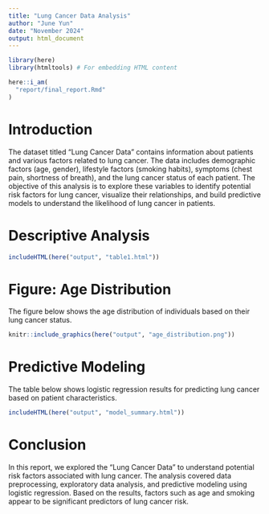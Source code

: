 ```yaml
---
title: "Lung Cancer Data Analysis"
author: "June Yun"
date: "November 2024"
output: html_document
---
```


```r
library(here)
library(htmltools) # For embedding HTML content
```

```r
here::i_am(
  "report/final_report.Rmd"
)
```

# Introduction

The dataset titled "Lung Cancer Data" contains information about patients and various factors related to lung cancer. The data includes demographic factors (age, gender), lifestyle factors (smoking habits), symptoms (chest pain, shortness of breath), and the lung cancer status of each patient. The objective of this analysis is to explore these variables to identify potential risk factors for lung cancer, visualize their relationships, and build predictive models to understand the likelihood of lung cancer in patients.

# Descriptive Analysis

```r
includeHTML(here("output", "table1.html"))
```

# Figure: Age Distribution

The figure below shows the age distribution of individuals based on their lung cancer status.

```r
knitr::include_graphics(here("output", "age_distribution.png"))
```

# Predictive Modeling

The table below shows logistic regression results for predicting lung cancer based on patient characteristics.

```r
includeHTML(here("output", "model_summary.html"))
```

# Conclusion

In this report, we explored the “Lung Cancer Data” to understand potential risk factors associated with lung cancer. The analysis covered data preprocessing, exploratory data analysis, and predictive modeling using logistic regression. Based on the results, factors such as age and smoking appear to be significant predictors of lung cancer risk.
